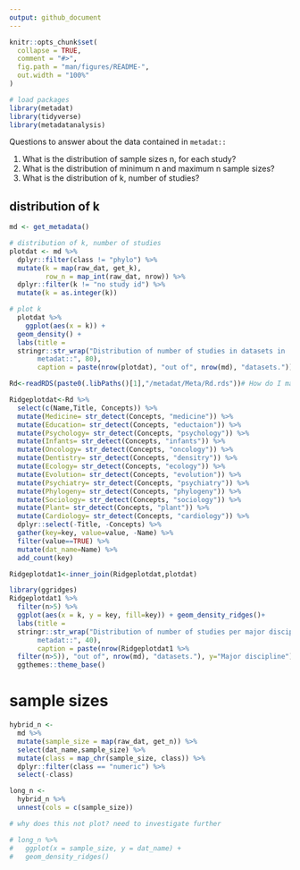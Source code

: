 ```yaml
---
output: github_document
---
```


<!-- README.md is generated from README.Rmd. Please edit that file -->

```r
knitr::opts_chunk$set(
  collapse = TRUE,
  comment = "#>",
  fig.path = "man/figures/README-",
  out.width = "100%"
)
```


```r
# load packages
library(metadat)
library(tidyverse)
library(metadatanalysis)

```


Questions to answer about the data contained in `metadat::`

1. What is the distribution of sample sizes n, for each study?
2. What is the distribution of minimum n and maximum n sample sizes?
3. What is the distribution of k, number of studies? 

## distribution of k

```r
md <- get_metadata()

# distribution of k, number of studies
plotdat <- md %>% 
  dplyr::filter(class != "phylo") %>% 
  mutate(k = map(raw_dat, get_k), 
         row_n = map_int(raw_dat, nrow)) %>% 
  dplyr::filter(k != "no study id") %>% 
  mutate(k = as.integer(k))  

# plot k
  plotdat %>% 
    ggplot(aes(x = k)) +
  geom_density() +
  labs(title =  
  stringr::str_wrap("Distribution of number of studies in datasets in 
       metadat::", 80),
       caption = paste(nrow(plotdat), "out of", nrow(md), "datasets."))

```

```r
Rd<-readRDS(paste0(.libPaths()[1],"/metadat/Meta/Rd.rds"))# How do I make this generic rather than just based on my .libPaths?

Ridgeplotdat<-Rd %>%
  select(c(Name,Title, Concepts)) %>%
  mutate(Medicine= str_detect(Concepts, "medicine")) %>%
  mutate(Education= str_detect(Concepts, "eductaion")) %>%
  mutate(Psychology= str_detect(Concepts, "psychology")) %>%
  mutate(Infants= str_detect(Concepts, "infants")) %>%
  mutate(Oncology= str_detect(Concepts, "oncology")) %>%
  mutate(Dentistry= str_detect(Concepts, "densitry")) %>%
  mutate(Ecology= str_detect(Concepts, "ecology")) %>%
  mutate(Evolution= str_detect(Concepts, "evolution")) %>%
  mutate(Psychiatry= str_detect(Concepts, "psychiatry")) %>%
  mutate(Phylogeny= str_detect(Concepts, "phylogeny")) %>%
  mutate(Sociology= str_detect(Concepts, "sociology")) %>%
  mutate(Plant= str_detect(Concepts, "plant")) %>%
  mutate(Cardiology= str_detect(Concepts, "cardiology")) %>%
  dplyr::select(-Title, -Concepts) %>%
  gather(key=key, value=value, -Name) %>%
  filter(value==TRUE) %>%
  mutate(dat_name=Name) %>%
  add_count(key)

Ridgeplotdat1<-inner_join(Ridgeplotdat,plotdat)

library(ggridges)
Ridgeplotdat1 %>%
  filter(n>5) %>%
  ggplot(aes(x = k, y = key, fill=key)) + geom_density_ridges()+
  labs(title =  
  stringr::str_wrap("Distribution of number of studies per major discipline in
       metadat::", 40),
       caption = paste(nrow(Ridgeplotdat1 %>%
  filter(n>5)), "out of", nrow(md), "datasets."), y="Major discipline")+
  ggthemes::theme_base()
```

# sample sizes

```r

hybrid_n <- 
  md %>% 
  mutate(sample_size = map(raw_dat, get_n)) %>% 
  select(dat_name,sample_size) %>% 
  mutate(class = map_chr(sample_size, class)) %>% 
  dplyr::filter(class == "numeric") %>% 
  select(-class) 

long_n <-
  hybrid_n %>% 
  unnest(cols = c(sample_size))

# why does this not plot? need to investigate further

# long_n %>% 
#   ggplot(x = sample_size, y = dat_name) +
#   geom_density_ridges()

```


